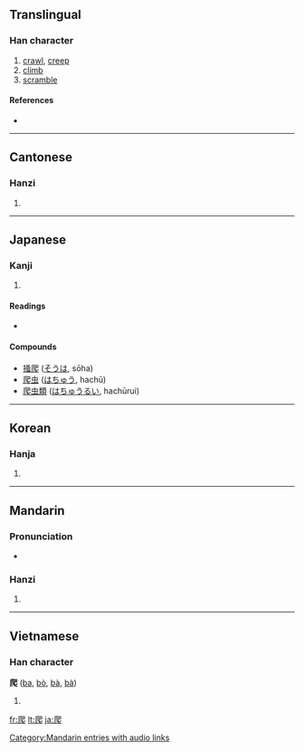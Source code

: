 ==Translingual==

===Han character===
{{Han char|rn=87|rad=爪|as=04|sn=8|four=7723<sub>1</sub>|canj=竹人日山 (HOAU)}}

# [[crawl]], [[creep]]
# [[climb]]
# [[scramble]]

====References====
* {{Han ref|kx=0688.320|dkj=19662|dj=1101.210|hdz=32031.050|uh=722C|ud=29228|bh=AAA6|bd=43686}}

----

==Cantonese==

===Hanzi===
{{yue-hanzi|jyut=|y=pa4}}

# {{defn|Cantonese}}

----

==Japanese==

===Kanji===
{{ja-kanji|grade=9|rs=爪04}}

# {{defn|Japanese}}

====Readings====
* {{ja-readings|on=[[は]] (ha)|kun=[[かく]] (kaku)}}

====Compounds====
* [[掻爬]] ([[そうは]], sōha)
* [[爬虫]] ([[はちゅう]], hachū)
* [[爬虫類]] ([[はちゅうるい]], hachūrui)

----

==Korean==

===Hanja===
{{ko-hanja|hangeul=파|eumhun=|rv=pa|mr=p'a|y=pha}}

# {{defn|Korean}}

----

==Mandarin==

===Pronunciation===
* {{audio|zh-pá.ogg|audio}}

===Hanzi===
{{cmn-hanzi|pin=[[pá]] ([[pa2]]), [[zhèng]] ([[zheng4]])|wg=p'a<sup>2</sup>, cheng<sup>4</sup>}}

# {{defn|Mandarin}}

[[Category:Mandarin entries with audio links]]

----

==Vietnamese==

===Han character===
'''爬''' ([[ba]], [[bò]], [[bà]], [[bà]])

# {{defn|Vietnamese}}

[[fr:爬]]
[[lt:爬]]
[[ja:爬]]